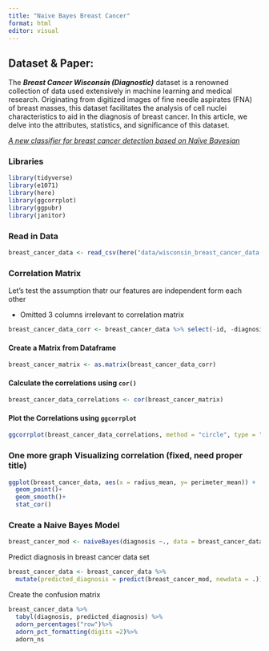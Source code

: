 ```yaml
---
title: "Naive Bayes Breast Cancer"
format: html
editor: visual
---
```


## Dataset & Paper:

The ***Breast Cancer Wisconsin (Diagnostic)*** dataset is a renowned collection of data used extensively in machine learning and medical research. Originating from digitized images of fine needle aspirates (FNA) of breast masses, this dataset facilitates the analysis of cell nuclei characteristics to aid in the diagnosis of breast cancer. In this article, we delve into the attributes, statistics, and significance of this dataset.

[*A new classifier for breast cancer detection based on Naïve Bayesian*](https://www.sciencedirect.com/science/article/abs/pii/S0263224115002419)

### Libraries

```r
library(tidyverse)
library(e1071)
library(here)
library(ggcorrplot)
library(ggpubr)
library(janitor)
```

### Read in Data

```r
breast_cancer_data <- read_csv(here("data/wisconsin_breast_cancer_data.csv"))
```

### Correlation Matrix

Let's test the assumption thatr our features are independent form each other

-   Omitted 3 columns irrelevant to correlation matrix

```r
breast_cancer_data_corr <- breast_cancer_data %>% select(-id, -diagnosis, -...33)
```

#### Create a Matrix from Dataframe

```r
breast_cancer_matrix <- as.matrix(breast_cancer_data_corr)
```

#### Calculate the correlations using `cor()`

```r
breast_cancer_data_correlations <- cor(breast_cancer_matrix)
```

#### Plot the Correlations using `ggcorrplot`

```r
ggcorrplot(breast_cancer_data_correlations, method = "circle", type = "lower", lab = TRUE, lab_size = 1)
```

### One more graph Visualizing correlation (fixed, need proper title)

```r
ggplot(breast_cancer_data, aes(x = radius_mean, y= perimeter_mean)) +
  geom_point()+
  geom_smooth()+
  stat_cor()
```

### Create a Naive Bayes Model

```r
breast_cancer_mod <- naiveBayes(diagnosis ~., data = breast_cancer_data)
```

Predict diagnosis in breast cancer data set

```r
breast_cancer_data <- breast_cancer_data %>%
  mutate(predicted_diagnosis = predict(breast_cancer_mod, newdata = .))
```

Create the confusion matrix

```r
breast_cancer_data %>%
  tabyl(diagnosis, predicted_diagnosis) %>%
  adorn_percentages("row")%>%
  adorn_pct_formatting(digits =2)%>%
  adorn_ns
```
